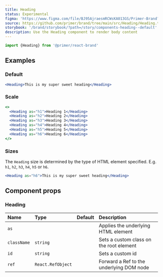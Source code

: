 ```yaml
---
title: Heading
status: Experimental
figma: 'https://www.figma.com/file/BJ95AjraesmRCWsKA013GS/Primer-Brand?node-id=354%3A8982'
source: https://github.com/primer/brand/tree/main/src/Heading/Heading.tsx
storybook: '/brand/storybook/?path=/story/components-heading--default'
description: Use the Heading component to render body content
---
```



```js
import {Heading} from '@primer/react-brand'
```

## Examples

### Default

```jsx live
<Heading>This is my super sweet heading</Heading>
```

### Scale

```jsx live
<>
  <Heading as="h1">Heading 1</Heading>
  <Heading as="h2">Heading 2</Heading>
  <Heading as="h3">Heading 3</Heading>
  <Heading as="h4">Heading 4</Heading>
  <Heading as="h5">Heading 5</Heading>
  <Heading as="h6">Heading 6</Heading>
</>
```

### Sizes

The `Heading` size is determined by the type of HTML element specified. E.g. `h1`, `h2`, `h3`, `h4`, `h5` or `h6`.

```jsx live
<Heading as="h6">This is my super sweet heading</Heading>
```

## Component props

### Heading

| Name        | Type                                                   |                     Default                      | Description                              |
| :---------- | :----------------------------------------------------- | :----------------------------------------------: | :--------------------------------------- |
| `as`        | <PropTableValues values={HeadingTags} addLineBreaks /> | <PropTableValues values={[defaultHeadingTag]} /> | Applies the underlying HTML element      |
| `className` | `string`                                               |                                                  | Sets a custom class on the root element  |
| `id`        | `string`                                               |                                                  | Sets a custom id                         |
| `ref`       | `React.RefObject`                                      |                                                  | Forward a Ref to the underlying DOM node |
